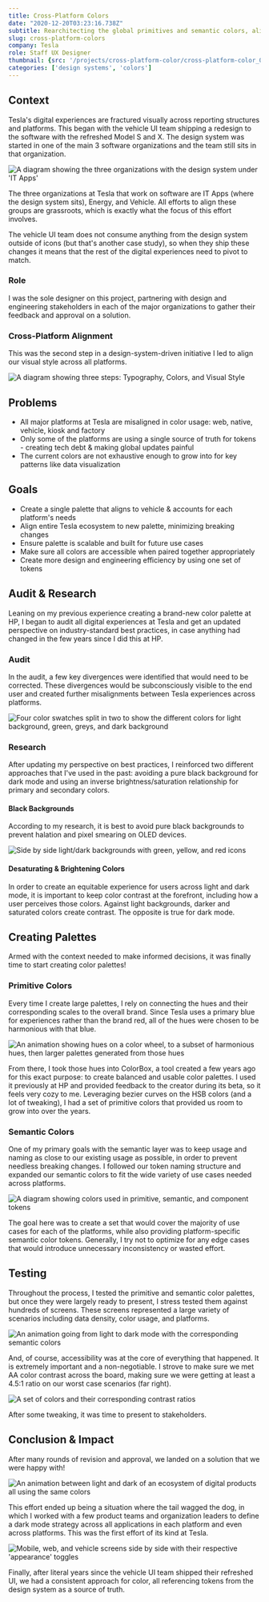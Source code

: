 ```yaml
---
title: Cross-Platform Colors
date: "2020-12-20T03:23:16.738Z"
subtitle: Rearchitecting the global primitives and semantic colors, aligning all platforms across organizations
slug: cross-platform-colors
company: Tesla
role: Staff UX Designer
thumbnail: {src: '/projects/cross-platform-color/cross-platform-color_01.jpg', alt: "An ecosystem of digital products all using the same colors"}
categories: ['design systems', 'colors']
---
```



## Context

Tesla's digital experiences are fractured visually across reporting structures and platforms. This began with the vehicle UI team shipping a redesign to the software with the refreshed Model S and X. The design system was started in one of the main 3 software organizations and the team still sits in that organization. 

![A diagram showing the three organizations with the design system under 'IT Apps'](/projects/cross-platform-color/cross-platform-color_02.jpg)

The three organizations at Tesla that work on software are IT Apps (where the design system sits), Energy, and Vehicle. All efforts to align these groups are grassroots, which is exactly what the focus of this effort involves.

The vehicle UI team does not consume anything from the design system outside of icons (but that's another case study), so when they ship these changes it means that the rest of the digital experiences need to pivot to match.


### Role

I was the sole designer on this project, partnering with design and engineering stakeholders in each of the major organizations to gather their feedback and approval on a solution.

### Cross-Platform Alignment

This was the second step in a design-system-driven initiative I led to align our visual style across all platforms.

![A diagram showing three steps: Typography, Colors, and Visual Style](/projects/cross-platform-color/cross-platform-color_03.jpg)

## Problems

- All major platforms at Tesla are misaligned in color usage: web, native, vehicle, kiosk and factory
- Only some of the platforms are using a single source of truth for tokens - creating tech debt & making global updates painful
- The current colors are not exhaustive enough to grow into for key patterns like data visualization

## Goals

- Create a single palette that aligns to vehicle & accounts for each platform's needs
- Align entire Tesla ecosystem to new palette, minimizing breaking changes
- Ensure palette is scalable and built for future use cases
- Make sure all colors are accessible when paired together appropriately
- Create more design and engineering efficiency by using one set of tokens

## Audit & Research

Leaning on my previous experience creating a brand-new color palette at HP, I began to audit all digital experiences at Tesla and get an updated perspective on industry-standard best practices, in case anything had changed in the few years since I did this at HP.

### Audit

In the audit, a few key divergences were identified that would need to be corrected. These divergences would be subconsciously visible to the end user and created further misalignments between Tesla experiences across platforms.

![Four color swatches split in two to show the different colors for light background, green, greys, and dark background](/projects/cross-platform-color/cross-platform-color_04.jpg)

### Research

After updating my perspective on best practices, I reinforced two different approaches that I've used in the past: avoiding a pure black background for dark mode and using an inverse brightness/saturation relationship for primary and secondary colors.

#### Black Backgrounds

According to my research, it is best to avoid pure black backgrounds to prevent halation and pixel smearing on OLED devices.

![Side by side light/dark backgrounds with green, yellow, and red icons](/projects/cross-platform-color/cross-platform-color_07.jpg)

#### Desaturating & Brightening Colors

In order to create an equitable experience for users across light and dark mode, it is important to keep color contrast at the forefront, including how a user perceives those colors. Against light backgrounds, darker and saturated colors create contrast. The opposite is true for dark mode. 

## Creating Palettes

Armed with the context needed to make informed decisions, it was finally time to start creating color palettes!

### Primitive Colors

Every time I create large palettes, I rely on connecting the hues and their corresponding scales to the overall brand. Since Tesla uses a primary blue for experiences rather than the brand red, all of the hues were chosen to be harmonious with that blue.

![An animation showing hues on a color wheel, to a subset of harmonious hues, then larger palettes generated from those hues](/projects/cross-platform-color/cross-platform-color_05.gif)

From there, I took those hues into ColorBox, a tool created a few years ago for this exact purpose: to create balanced and usable color palettes. I used it previously at HP and provided feedback to the creator during its beta, so it feels very cozy to me. Leveraging bezier curves on the HSB colors (and a lot of tweaking), I had a set of primitive colors that provided us room to grow into over the years.

### Semantic Colors

One of my primary goals with the semantic layer was to keep usage and naming as close to our existing usage as possible, in order to prevent needless breaking changes. I followed our token naming structure and expanded our semantic colors to fit the wide variety of use cases needed across platforms.

![A diagram showing colors used in primitive, semantic, and component tokens](/projects/cross-platform-color/cross-platform-color_06.jpg)

The goal here was to create a set that would cover the majority of use cases for each of the platforms, while also providing platform-specific semantic color tokens. Generally, I try not to optimize for any edge cases that would introduce unnecessary inconsistency or wasted effort.

## Testing
Throughout the process, I tested the primitive and semantic color palettes, but once they were largely ready to present, I stress tested them against hundreds of screens. These screens represented a large variety of scenarios including data density, color usage, and platforms.

![An animation going from light to dark mode with the corresponding semantic colors](/projects/cross-platform-color/cross-platform-color_09.gif)

And, of course, accessibility was at the core of everything that happened. It is extremely important and a non-negotiable. I strove to make sure we met AA color contrast across the board, making sure we were getting at least a 4.5:1 ratio on our worst case scenarios (far right).

![A set of colors and their corresponding contrast ratios](/projects/cross-platform-color/cross-platform-color_08.jpg)

After some tweaking, it was time to present to stakeholders.

## Conclusion & Impact

After many rounds of revision and approval, we landed on a solution that we were happy with!

![An animation between light and dark of an ecosystem of digital products all using the same colors](/projects/cross-platform-color/cross-platform-color_10.gif)

This effort ended up being a situation where the tail wagged the dog, in which I worked with a few product teams and organization leaders to define a dark mode strategy across all applications in each platform and even across platforms. This was the first effort of its kind at Tesla.

![Mobile, web, and vehicle screens side by side with their respective 'appearance' toggles](/projects/cross-platform-color/cross-platform-color_11.jpg)

Finally, after literal years since the vehicle UI team shipped their refreshed UI, we had a consistent approach for color, all referencing tokens from the design system as a source of truth.

